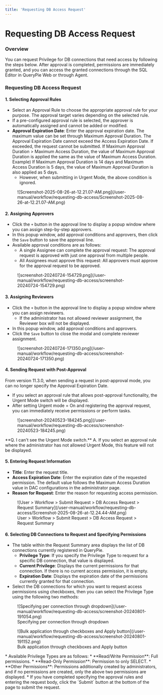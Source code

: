 ```yaml
---
title: 'Requesting DB Access Request'
---
```



# Requesting DB Access Request

### Overview

You can request Privilege for DB connections that need access by following the steps below. After approval is completed, permissions are immediately granted, and you can access the granted connections through the SQL Editor in QueryPie Web or through Agent.


### Requesting DB Access Request

#### 1. Selecting Approval Rules

* Select an Approval Rule to choose the appropriate approval rule for your purpose. The approval target varies depending on the selected rule.
* If a pre-configured approval rule is selected, the approver is automatically assigned and cannot be added or modified.
* **Approval Expiration Date**: Enter the approval expiration date. The maximum value can be set through Maximum Approval Duration. The Approval Expiration Date cannot exceed the Access Expiration Date. If exceeded, the request cannot be submitted. If Maximum Approval Duration &gt; Maximum Access Duration, the value of Maximum Approval Duration is applied the same as the value of Maximum Access Duration. Example) If Maximum Approval Duration is 14 days and Maximum Access Duration is 5 days, the value of Maximum Approval Duration is also applied as 5 days.
    * However, when submitting in Urgent Mode, the above condition is ignored.

<figure data-layout="center" data-align="center">
![Screenshot-2025-08-26-at-12.21.07-AM.png](/user-manual/workflow/requesting-db-access/Screenshot-2025-08-26-at-12.21.07-AM.png)
</figure>

#### 2. Assigning Approvers

* Click the `+` button in the approval line to display a popup window where you can assign step-by-step approvers.
* In this popup window, add approval conditions and approvers, then click the `Save` button to save the approval line.
* Available approval conditions are as follows:
    * A single Assignee can complete the approval request: The approval request is approved with just one approval from multiple people.
    * All Assignees must approve this request: All approvers must approve for the approval request to be approved.

<figure data-layout="center" data-align="center">
![screenshot-20240724-154729.png](/user-manual/workflow/requesting-db-access/screenshot-20240724-154729.png)
</figure>

#### 3. Assigning Reviewers

* Click the `+` button in the approval line to display a popup window where you can assign reviewers.
    * If the administrator has not allowed reviewer assignment, the Reviewer box will not be displayed.
* In this popup window, add approval conditions and approvers.
* Click the `Save` button to close the modal and complete reviewer assignment.

<figure data-layout="center" data-align="center">
![screenshot-20240724-171350.png](/user-manual/workflow/requesting-db-access/screenshot-20240724-171350.png)
</figure>

#### 4. Sending Request with Post-Approval

<Callout type="info">
From version 11.3.0, when sending a request in post-approval mode, you can no longer specify the Approval Expiration Date.
</Callout>

* If you select an approval rule that allows post-approval functionality, the Urgent Mode switch will be displayed.
* After setting Urgent mode = On and registering the approval request, you can immediately receive permissions or perform tasks.

<figure data-layout="center" data-align="center">
![screenshot-20240523-184245.png](/user-manual/workflow/requesting-db-access/screenshot-20240523-184245.png)
</figure>

<Callout type="important">
**Q. I can't see the Urgent Mode switch.**
A. If you select an approval rule where the administrator has not allowed Urgent Mode, this feature will not be displayed.
</Callout>

#### 5. Entering Request Information

* **Title**: Enter the request title.
* **Access Expiration Date**: Enter the expiration date of the requested permission. The default value follows the Maximum Access Duration value in DAC configurations in the administrator page.
* **Reason for Request**: Enter the reason for requesting access permission.

<figure data-layout="center" data-align="center">
![User &gt; Workflow &gt; Submit Request &gt; DB Access Request &gt; Request Summary](/user-manual/workflow/requesting-db-access/Screenshot-2025-08-26-at-12.24.44-AM.png)
<figcaption>
User &gt; Workflow &gt; Submit Request &gt; DB Access Request &gt; Request Summary
</figcaption>
</figure>

#### 6. Selecting DB Connections to Request and Specifying Permissions

* The table within the Request Summary area displays the list of DB connections currently registered in QueryPie.
    * **Privilege Type**: If you specify the Privilege Type to request for a specific DB connection, that value is displayed.
    * **Current Privilege**: Displays the current permissions for that connection. If there is no current access permission, it is empty.
    * **Expiration Date**: Displays the expiration date of the permissions currently granted for that connection.
* Select the DB connections for which you want to request access permissions using checkboxes, then you can select the Privilege Type using the following two methods:
<figure data-layout="center" data-align="center">
![Specifying per connection through dropdown](/user-manual/workflow/requesting-db-access/screenshot-20240801-191054.png)
<figcaption>
Specifying per connection through dropdown
</figcaption>
</figure>
<figure data-layout="center" data-align="center">
![Bulk application through checkboxes and Apply button](/user-manual/workflow/requesting-db-access/screenshot-20240801-191152.png)
<figcaption>
Bulk application through checkboxes and Apply button
</figcaption>
</figure>
* Available Privilege Types are as follows:
    * **Read/Write Permission**: Full permissions.
    * **Read-Only Permission**: Permission to only SELECT.
    * **Other Permissions**: Permissions additionally created by administrators, and if no permissions are created, only the above two permissions are displayed.
* If you have completed specifying the approval rules and entering the request body, click the `Submit` button at the bottom of the page to submit the request.
